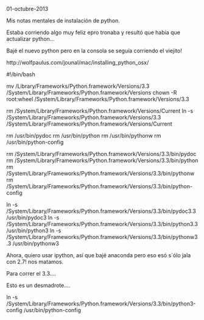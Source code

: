 01-octubre-2013


Mis notas mentales de instalación de python.

Estaba corriendo algo muy feliz epro tronaba y resultó que había que actualizar python...

Bajé el nuevo python pero en la consola se seguía corriendo el viejito!




http://wolfpaulus.com/jounal/mac/installing_python_osx/

#!/bin/bash

mv /Library/Frameworks/Python.framework/Versions/3.3 /System/Library/Frameworks/Python.framework/Versions
chown -R root:wheel /System/Library/Frameworks/Python.framework/Versions/3.3
 
rm /System/Library/Frameworks/Python.framework/Versions/Current
ln -s /System/Library/Frameworks/Python.framework/Versions/3.3 /System/Library/Frameworks/Python.framework/Versions/Current
 
rm /usr/bin/pydoc
rm /usr/bin/python
rm /usr/bin/pythonw
rm /usr/bin/python-config
 
rm /System/Library/Frameworks/Python.framework/Versions/3.3/bin/pydoc
rm /System/Library/Frameworks/Python.framework/Versions/3.3/bin/python
rm /System/Library/Frameworks/Python.framework/Versions/3.3/bin/pythonw
rm /System/Library/Frameworks/Python.framework/Versions/3.3/bin/python-config
 
ln -s /System/Library/Frameworks/Python.framework/Versions/3.3/bin/pydoc3.3 /usr/bin/pydoc3
ln -s /System/Library/Frameworks/Python.framework/Versions/3.3/bin/python3.3 /usr/bin/python3
ln -s /System/Library/Frameworks/Python.framework/Versions/3.3/bin/pythonw3.3 /usr/bin/pythonw3




Ahora, quiero usar ipython, así que bajé anaconda pero eso esó s´ólo jala con 2.7! nos matamos.

Para correr el 3.3....

Esto es un desmadrote....




ln -s /System/Library/Frameworks/Python.framework/Versions/3.3/bin/python3-config /usr/bin/python-config
